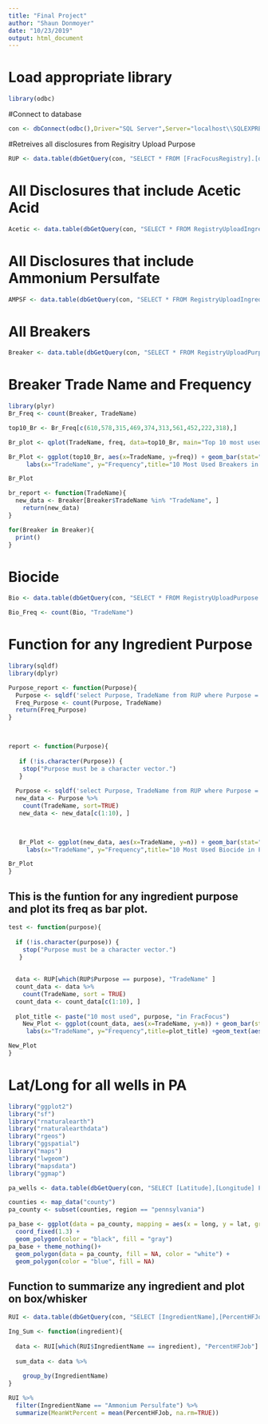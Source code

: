 ```yaml
---
title: "Final Project"
author: "Shaun Donmoyer"
date: "10/23/2019"
output: html_document
---
```


# Load appropriate library

```r
library(odbc)
```

#Connect to database
```r
con <- dbConnect(odbc(),Driver="SQL Server",Server="localhost\\SQLEXPRESS", Database="FracFocusRegistry", Trusted_Connection="True") 
```

#Retreives all disclosures from Regisitry Upload Purpose
```r
RUP <- data.table(dbGetQuery(con, "SELECT * FROM [FracFocusRegistry].[dbo].[RegistryUploadPurpose]"))
```


# All Disclosures that include Acetic Acid
```r
Acetic <- data.table(dbGetQuery(con, "SELECT * FROM RegistryUploadIngredients Where IngredientName = 'Acetic Acid';"))
```

# All Disclosures that include Ammonium Persulfate
```r
AMPSF <- data.table(dbGetQuery(con, "SELECT * FROM RegistryUploadIngredients Where IngredientName = 'Ammonium Persulfate';"))
```

# All Breakers
```r
Breaker <- data.table(dbGetQuery(con, "SELECT * FROM RegistryUploadPurpose WHERE Purpose = 'Breaker';"))
```

# Breaker Trade Name and Frequency
```r
library(plyr)
Br_Freq <- count(Breaker, TradeName)
```

```r
top10_Br <- Br_Freq[c(610,578,315,469,374,313,561,452,222,318),]
```

```r
Br_plot <- qplot(TradeName, freq, data=top10_Br, main="Top 10 most used Breakers in FracFocus", xlab="TradeName", ylab="Frequency")
```

```r
Br_Plot <- ggplot(top10_Br, aes(x=TradeName, y=freq)) + geom_bar(stat="identity", color="blue",fill="white") + 
     labs(x="TradeName", y="Frequency",title="10 Most Used Breakers in FracFocus")+geom_text(aes(label=freq), vjust=1.6, color="black", size=3.5)+theme(axis.text.x=element_text(size=10,angle=45,hjust=1,vjust=1))

Br_Plot
```


```r
br_report <- function(TradeName){
  new_data <- Breaker[Breaker$TradeName %in% "TradeName", ]
    return(new_data)
}
```  
  
```r
for(Breaker in Breaker){
  print()
}
```


# Biocide
```r
Bio <- data.table(dbGetQuery(con, "SELECT * FROM RegistryUploadPurpose WHERE Purpose = 'Biocide';"))
```

```r
Bio_Freq <- count(Bio, "TradeName")
```

# Function for any Ingredient Purpose

```r
library(sqldf)
library(dplyr)
```

```r
Purpose_report <- function(Purpose){
  Purpose <- sqldf('select Purpose, TradeName from RUP where Purpose = "Breaker"')
  Freq_Purpose <- count(Purpose, TradeName)
  return(Freq_Purpose)
}

  
```


```r
report <- function(Purpose){
  
   if (!is.character(Purpose)) {
    stop("Purpose must be a character vector.")
   }
  
  Purpose <- sqldf('select Purpose, TradeName from RUP where Purpose = "Biocide"')
  new_data <- Purpose %>% 
    count(TradeName, sort=TRUE)
   new_data <- new_data[c(1:10), ]


  
   Br_Plot <- ggplot(new_data, aes(x=TradeName, y=n)) + geom_bar(stat="identity", color="blue",fill="white") + 
     labs(x="TradeName", y="Frequency",title="10 Most Used Biocide in FracFocus")+geom_text(aes(label=n), vjust=1.6, color="black", size=3.5)+theme(axis.text.x=element_text(size=10,angle=45,hjust=1,vjust=1))

Br_Plot
}
```


## This is the funtion for any ingredient purpose and plot its freq as bar plot.

```r
test <- function(purpose){
  
  if (!is.character(purpose)) {
    stop("Purpose must be a character vector.")
   }
  
  
  data <- RUP[which(RUP$Purpose == purpose), "TradeName" ]
  count_data <- data %>% 
    count(TradeName, sort = TRUE)
  count_data <- count_data[c(1:10), ]
    
  plot_title <- paste("10 most used", purpose, "in FracFocus")
    New_Plot <- ggplot(count_data, aes(x=TradeName, y=n)) + geom_bar(stat="identity", color="blue",fill="white") + 
     labs(x="TradeName", y="Frequency",title=plot_title) +geom_text(aes(label=n), vjust=1.6, color="black", size=3.5)+theme(axis.text.x=element_text(size=10,angle=45,hjust=1,vjust=1))

New_Plot
}
```



# Lat/Long for all wells in PA

```r
library("ggplot2")
library("sf")
library("rnaturalearth")
library("rnaturalearthdata")
library("rgeos")
library("ggspatial")
library("maps")
library("lwgeom")
library("mapsdata")
library("ggmap")
```

```r
pa_wells <- data.table(dbGetQuery(con, "SELECT [Latitude],[Longitude] FROM [FracFocusRegistry].[dbo].[RegistryUpload] Where StateNumber = '37';"))
```

```r
counties <- map_data("county")
pa_county <- subset(counties, region == "pennsylvania")

pa_base <- ggplot(data = pa_county, mapping = aes(x = long, y = lat, group = group)) + 
  coord_fixed(1.3) + 
  geom_polygon(color = "black", fill = "gray")
pa_base + theme_nothing()+ 
  geom_polygon(data = pa_county, fill = NA, color = "white") +
  geom_polygon(color = "blue", fill = NA)

```


## Function to summarize any ingredient and plot on box/whisker

```r
RUI <- data.table(dbGetQuery(con, "SELECT [IngredientName],[PercentHFJob] FROM [FracFocusRegistry].[dbo].[RegistryUploadIngredients]"))
```

```r
Ing_Sum <- function(ingredient){
  
  data <- RUI[which(RUI$IngredientName == ingredient), "PercentHFJob"]
  
  sum_data <- data %>%
    
    group_by(IngredientName)
}

```

```r
RUI %>%
  filter(IngredientName == "Ammonium Persulfate") %>%
  summarize(MeanWtPercent = mean(PercentHFJob, na.rm=TRUE))
  
```